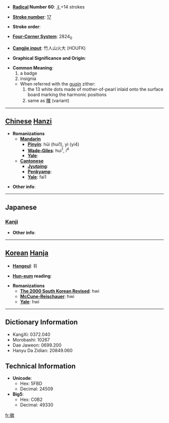 * '''[[Wiktionary:Chinese radical index| Radical]] Number 60''': [[Wiktionary:Chinese radical index 彳|彳]]+14 strokes

* '''[[Wiktionary:Chinese total strokes index|Stroke number]]''': [[Wiktionary:Chinese total strokes index 17|17]]

* '''Stroke order''': 

* '''[[Wiktionary:Chinese four corner index|Four-Corner System]]''': 2824<sub>0</sub>

* '''[[Wiktionary:Chinese Cangjie index|Cangjie input]]''': 竹人山火大 (HOUFK)

* '''Graphical Significance and Origin''': 

* '''Common Meaning''': 
*#a badge
*#insignia
**When referred with the [[guqin]] zither:
**#the 13 white dots made of mother-of-pearl inlaid onto the surface board marking the harmonic positions
**#same as [[暉]] (variant)

----

== [[Chinese]] [[Hanzi]] ==

* '''Romanizations'''
** '''[[Mandarin]]'''
*** '''[[Pinyin]]''': hūi (hui1), yì (yi4)
*** '''[[Wade-Giles]]''': hui<sup>1</sup>, i<sup>4</sup>
*** '''[[Yale]]''': 
** '''[[Cantonese]]'''
*** '''[[Jyutping]]''':
*** '''[[Penkyamp]]''': 
*** '''[[Yale]]''': fai1

* '''Other info''': 

----

==Japanese==
===[[Kanji]]===
{{kanji|on readings=[[き]] (ki)
|kun readings=[[よい]] (yoi), [[しるし]] (shirushi)
}}

* '''Other info''':  

----

== [[Korean]] [[Hanja]] ==

* '''[[Hangeul]]''': 휘

* '''[[Hun-eum]] reading''': 

* '''Romanizations'''
** '''[[The 2000 South Korean Revised Romanization|The 2000 South Korean Revised]]''': hwi
** '''[[McCune-Reischauer]]''': hwi
** '''[[Yale]]''': hwi

----

== Dictionary Information ==

* KangXi: 0372.040
* Morobashi: 10267
* Dae Jaweon: 0699.200
* Hanyu Da Zidian: 20849.060

== Technical Information ==

* '''Unicode''':
** Hex: 5FBD
** Decimal: 24509
* '''Big5''':
** Hex: C0B2
** Decimal: 49330

[[fr:徽]]
